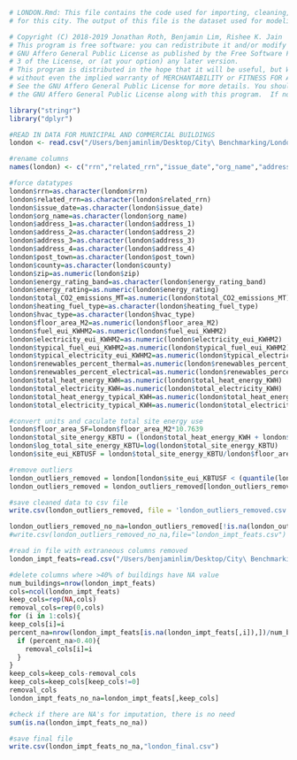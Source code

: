 ```r
# LONDON.Rmd: This file contains the code used for importing, cleaning, and preparing the public data
# for this city. The output of this file is the dataset used for modeling in the Lasso_RandomFores.Rmd script.

# Copyright (C) 2018-2019 Jonathan Roth, Benjamin Lim, Rishee K. Jain     
# This program is free software: you can redistribute it and/or modify it under the terms of the 
# GNU Affero General Public License as published by the Free Software Foundation, either version 
# 3 of the License, or (at your option) any later version.      
# This program is distributed in the hope that it will be useful, but WITHOUT ANY WARRANTY; 
# without even the implied warranty of MERCHANTABILITY or FITNESS FOR A PARTICULAR PURPOSE.  
# See the GNU Affero General Public License for more details. You should have received a copy of 
# the GNU Affero General Public License along with this program.  If not, see <http://www.gnu.org/licenses/>.

library("stringr")
library("dplyr")

#READ IN DATA FOR MUNICIPAL AND COMMERCIAL BUILDINGS
london <- read.csv("/Users/benjaminlim/Desktop/City\ Benchmarking/London/london_2010.csv")

#rename columns
names(london) <- c("rrn","related_rrn","issue_date","org_name","address_1","address_2","address_3","address_4","post_town","county","zip","energy_rating_band","energy_rating","total_CO2_emissions_MT","heating_fuel_type","hvac_type","floor_area_M2","fuel_eui_KWHM2","electricity_eui_KWHM2","typical_fuel_eui_KWHM2","typical_electricity_eui_KWHM2","renewables_percent_thermal","renewables_percent_electrical","total_heat_energy_KWH","total_electricity_KWH","total_heat_energy_typical_KWH","total_electricity_typical_KWH")

#force datatypes
london$rrn=as.character(london$rrn)
london$related_rrn=as.character(london$related_rrn)
london$issue_date=as.character(london$issue_date)
london$org_name=as.character(london$org_name)
london$address_1=as.character(london$address_1)
london$address_2=as.character(london$address_2)
london$address_3=as.character(london$address_3)
london$address_4=as.character(london$address_4)
london$post_town=as.character(london$post_town)
london$county=as.character(london$county)
london$zip=as.numeric(london$zip)
london$energy_rating_band=as.character(london$energy_rating_band)
london$energy_rating=as.numeric(london$energy_rating)
london$total_CO2_emissions_MT=as.numeric(london$total_CO2_emissions_MT)
london$heating_fuel_type=as.character(london$heating_fuel_type)
london$hvac_type=as.character(london$hvac_type)
london$floor_area_M2=as.numeric(london$floor_area_M2)
london$fuel_eui_KWHM2=as.numeric(london$fuel_eui_KWHM2)
london$electricity_eui_KWHM2=as.numeric(london$electricity_eui_KWHM2)
london$typical_fuel_eui_KWHM2=as.numeric(london$typical_fuel_eui_KWHM2)
london$typical_electricity_eui_KWHM2=as.numeric(london$typical_electricity_eui_KWHM2)
london$renewables_percent_thermal=as.numeric(london$renewables_percent_thermal)
london$renewables_percent_electrical=as.numeric(london$renewables_percent_electrical)
london$total_heat_energy_KWH=as.numeric(london$total_heat_energy_KWH)
london$total_electricity_KWH=as.numeric(london$total_electricity_KWH)
london$total_heat_energy_typical_KWH=as.numeric(london$total_heat_energy_typical_KWH)
london$total_electricity_typical_KWH=as.numeric(london$total_electricity_typical_KWH)

#convert units and caculate total site energy use
london$floor_area_SF=london$floor_area_M2*10.7639
london$total_site_energy_KBTU = (london$total_heat_energy_KWH + london$total_electricity_KWH)*3.41214
london$log_total_site_energy_KBTU=log(london$total_site_energy_KBTU)
london$site_eui_KBTUSF = london$total_site_energy_KBTU/london$floor_area_SF

#remove outliers
london_outliers_removed = london[london$site_eui_KBTUSF < (quantile(london$site_eui_KBTUSF, 0.75,na.rm=TRUE) + 4*IQR(london$site_eui_KBTUSF,na.rm=TRUE)),]
london_outliers_removed = london_outliers_removed[london_outliers_removed$site_eui_KBTUSF > 1 ,]

#save cleaned data to csv file
write.csv(london_outliers_removed, file = 'london_outliers_removed.csv')
```

```r
london_outliers_removed_no_na=london_outliers_removed[!is.na(london_outliers_removed$site_eui_KBTUSF),]
#write.csv(london_outliers_removed_no_na,file="london_impt_feats.csv")
```

```r
#read in file with extraneous columns removed
london_impt_feats=read.csv("/Users/benjaminlim/Desktop/City\ Benchmarking/London/london_impt_feats.csv")

#delete columns where >40% of buildings have NA value
num_buildings=nrow(london_impt_feats)
cols=ncol(london_impt_feats)
keep_cols=rep(NA,cols)
removal_cols=rep(0,cols)
for (i in 1:cols){
keep_cols[i]=i
percent_na=nrow(london_impt_feats[is.na(london_impt_feats[,i]),])/num_buildings
  if (percent_na>0.40){
    removal_cols[i]=i
  }
}
keep_cols=keep_cols-removal_cols
keep_cols=keep_cols[keep_cols!=0]
removal_cols
london_impt_feats_no_na=london_impt_feats[,keep_cols]

#check if there are NA's for imputation, there is no need
sum(is.na(london_impt_feats_no_na))

#save final file
write.csv(london_impt_feats_no_na,"london_final.csv")
```





